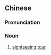 {{also|观光旅行}}
==Chinese==
{{zh-forms|s=观光旅行|type=22}}

===Pronunciation===
{{zh-pron
|m=guānguāng lǚxíng
|cat=n
}}

===Noun===
{{zh-noun}}

# [[sightseeing]] [[tour]]